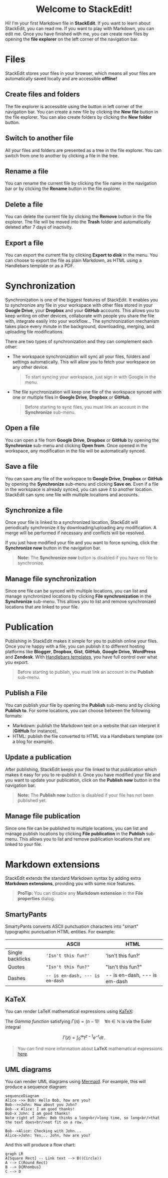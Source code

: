 
<h1 align="center">Welcome to StackEdit!</h1>

Hi! I'm your first Markdown file in **StackEdit**. If you want to learn about StackEdit, you can read me. If you want to play with Markdown, you can edit me. Once you have finished with me, you can create new files by opening the **file explorer** on the left corner of the navigation bar.
<!--more-->


# Files

StackEdit stores your files in your browser, which means all your files are automatically saved locally and are accessible **offline!**

## Create files and folders

The file explorer is accessible using the button in left corner of the navigation bar. You can create a new file by clicking the **New file** button in the file explorer. You can also create folders by clicking the **New folder** button.

## Switch to another file

All your files and folders are presented as a tree in the file explorer. You can switch from one to another by clicking a file in the tree.

## Rename a file

You can rename the current file by clicking the file name in the navigation bar or by clicking the **Rename** button in the file explorer.

## Delete a file

You can delete the current file by clicking the **Remove** button in the file explorer. The file will be moved into the **Trash** folder and automatically deleted after 7 days of inactivity.

## Export a file

You can export the current file by clicking **Export to disk** in the menu. You can choose to export the file as plain Markdown, as HTML using a Handlebars template or as a PDF.


# Synchronization

Synchronization is one of the biggest features of StackEdit. It enables you to synchronize any file in your workspace with other files stored in your **Google Drive**, your **Dropbox** and your **GitHub** accounts. This allows you to keep writing on other devices, collaborate with people you share the file with, integrate easily into your workflow... The synchronization mechanism takes place every minute in the background, downloading, merging, and uploading file modifications.

There are two types of synchronization and they can complement each other:

- The workspace synchronization will sync all your files, folders and settings automatically. This will allow you to fetch your workspace on any other device.
	> To start syncing your workspace, just sign in with Google in the menu.

- The file synchronization will keep one file of the workspace synced with one or multiple files in **Google Drive**, **Dropbox** or **GitHub**.
	> Before starting to sync files, you must link an account in the **Synchronize** sub-menu.

## Open a file

You can open a file from **Google Drive**, **Dropbox** or **GitHub** by opening the **Synchronize** sub-menu and clicking **Open from**. Once opened in the workspace, any modification in the file will be automatically synced.

## Save a file

You can save any file of the workspace to **Google Drive**, **Dropbox** or **GitHub** by opening the **Synchronize** sub-menu and clicking **Save on**. Even if a file in the workspace is already synced, you can save it to another location. StackEdit can sync one file with multiple locations and accounts.

## Synchronize a file

Once your file is linked to a synchronized location, StackEdit will periodically synchronize it by downloading/uploading any modification. A merge will be performed if necessary and conflicts will be resolved.

If you just have modified your file and you want to force syncing, click the **Synchronize now** button in the navigation bar.

> **Note:** The **Synchronize now** button is disabled if you have no file to synchronize.

## Manage file synchronization

Since one file can be synced with multiple locations, you can list and manage synchronized locations by clicking **File synchronization** in the **Synchronize** sub-menu. This allows you to list and remove synchronized locations that are linked to your file.


# Publication

Publishing in StackEdit makes it simple for you to publish online your files. Once you're happy with a file, you can publish it to different hosting platforms like **Blogger**, **Dropbox**, **Gist**, **GitHub**, **Google Drive**, **WordPress** and **Zendesk**. With [Handlebars templates](http://handlebarsjs.com/), you have full control over what you export.

> Before starting to publish, you must link an account in the **Publish** sub-menu.

## Publish a File

You can publish your file by opening the **Publish** sub-menu and by clicking **Publish to**. For some locations, you can choose between the following formats:

- Markdown: publish the Markdown text on a website that can interpret it (**GitHub** for instance),
- HTML: publish the file converted to HTML via a Handlebars template (on a blog for example).

## Update a publication

After publishing, StackEdit keeps your file linked to that publication which makes it easy for you to re-publish it. Once you have modified your file and you want to update your publication, click on the **Publish now** button in the navigation bar.

> **Note:** The **Publish now** button is disabled if your file has not been published yet.

## Manage file publication

Since one file can be published to multiple locations, you can list and manage publish locations by clicking **File publication** in the **Publish** sub-menu. This allows you to list and remove publication locations that are linked to your file.


# Markdown extensions

StackEdit extends the standard Markdown syntax by adding extra **Markdown extensions**, providing you with some nice features.

> **ProTip:** You can disable any **Markdown extension** in the **File properties** dialog.


## SmartyPants

SmartyPants converts ASCII punctuation characters into "smart" typographic punctuation HTML entities. For example:

|                |ASCII                          |HTML                         |
|----------------|-------------------------------|-----------------------------|
|Single backticks|`'Isn't this fun?'`            |'Isn't this fun?'            |
|Quotes          |`"Isn't this fun?"`            |"Isn't this fun?"            |
|Dashes          |`-- is en-dash, --- is em-dash`|-- is en-dash, --- is em-dash|


## KaTeX

You can render LaTeX mathematical expressions using [KaTeX](https://khan.github.io/KaTeX/):

The *Gamma function* satisfying $\Gamma(n) = (n-1)!\quad\forall n\in\mathbb N$ is via the Euler integral

$$
\Gamma(z) = \int_0^\infty t^{z-1}e^{-t}dt\,.
$$

> You can find more information about **LaTeX** mathematical expressions [here](http://meta.math.stackexchange.com/questions/5020/mathjax-basic-tutorial-and-quick-reference).


## UML diagrams

You can render UML diagrams using [Mermaid](https://mermaidjs.github.io/). For example, this will produce a sequence diagram:

```mermaid
sequenceDiagram
Alice ->> Bob: Hello Bob, how are you?
Bob-->>John: How about you John?
Bob--x Alice: I am good thanks!
Bob-x John: I am good thanks!
Note right of John: Bob thinks a long<br/>long time, so long<br/>that the text does<br/>not fit on a row.

Bob-->Alice: Checking with John...
Alice->John: Yes... John, how are you?
```

And this will produce a flow chart:

```mermaid
graph LR
A[Square Rect] -- Link text --> B((Circle))
A --> C(Round Rect)
B --> D{Rhombus}
C --> D
```